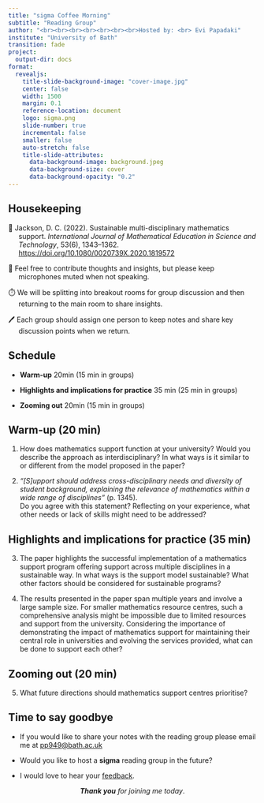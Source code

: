 ```yaml
---
title: "sigma Coffee Morning"
subtitle: "Reading Group"
author: "<br><br><br><br><br><br><br>Hosted by: <br> Evi Papadaki"
institute: "University of Bath"
transition: fade
project:
  output-dir: docs
format: 
  revealjs:
    title-slide-background-image: "cover-image.jpg"
    center: false
    width: 1500
    margin: 0.1
    reference-location: document
    logo: sigma.png
    slide-number: true
    incremental: false
    smaller: false
    auto-stretch: false
    title-slide-attributes: 
      data-background-image: background.jpeg
      data-background-size: cover
      data-background-opacity: "0.2"
---
```


## Housekeeping

:::::: {style="text-indent: -1.5em; padding-left: 1.5em;"}
📑 Jackson, D. C. (2022). Sustainable multi-disciplinary mathematics support. *International Journal of Mathematical Education in Science and Technology*, 53(6), 1343–1362. <https://doi.org/10.1080/0020739X.2020.1819572>

::: fragment
💬 Feel free to contribute thoughts and insights, but please keep microphones muted when not speaking.
:::

::: fragment
⏱️ We will be splitting into breakout rooms for group discussion and then returning to the main room to share insights.
:::

::: fragment
🖊️ Each group should assign one person to keep notes and share key discussion points when we return.
:::
::::::

## Schedule

        
* **Warm-up** 20min (15 min in groups)

* **Highlights and implications for practice** 35 min (25 min in groups)

* **Zooming out** 20min (15 min in groups)


## Warm-up (20 min)

1.  How does mathematics support function at your university? Would you describe the approach as interdisciplinary? In what ways is it similar to or different from the model proposed in the paper?

2.  *"\[S\]upport should address cross-disciplinary needs and diversity of student background, explaining the relevance of mathematics within a wide range of disciplines"* (p. 1345). <br> Do you agree with this statement? Reflecting on your experience, what other needs or lack of skills might need to be addressed?

## Highlights and implications for practice (35 min)

3.  The paper highlights the successful implementation of a mathematics support program offering support across multiple disciplines in a sustainable way. In what ways is the support model sustainable? What other factors should be considered for sustainable programs?

4.  The results presented in the paper span multiple years and involve a large sample size. For smaller mathematics resource centres, such a comprehensive analysis might be impossible due to limited resources and support from the university. Considering the importance of demonstrating the impact of mathematics support for maintaining their central role in universities and evolving the services provided, what can be done to support each other?

## Zooming out (20 min)

5.  What future directions should mathematics support centres prioritise?

## Time to say goodbye

::: fragment
-   If you would like to share your notes with the reading group please email me at [pp949\@bath.ac.uk](mailto:pp949@bath.ac.uk)
:::

::: fragment
-   Would you like to host a **sigma** reading group in the future?
:::

::: fragment
-   I would love to hear your [feedback](https://forms.office.com/e/kmRHcy7361).
:::

::: {.fragment style="text-align: center;"}
***Thank you** for joining me today*.
:::
